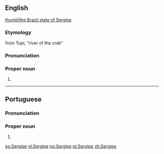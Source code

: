 ==English==
{{wikipedia}}
[[file:Brazil State Sergipe.svg|thumb|the Brazil state of Sergipe]]

===Etymology===
from Tupi, "river of the crab"

===Pronunciation===
{{rfp||en|lang=en}}

===Proper noun===
{{en-proper noun}}

# {{place:Brazil/state|en|capital=Aracaju|region=Northeast Region}}

----

==Portuguese==

===Pronunciation===
{{IPA|[sɛʁˈʒipi]|lang=pt}}

===Proper noun===
{{pt-proper noun|}}

# {{place:Brazil/state|pt|capital=Aracaju|region=Northeast Region}}

[[eo:Sergipe]]
[[nl:Sergipe]]
[[no:Sergipe]]
[[pt:Sergipe]]
[[zh:Sergipe]]